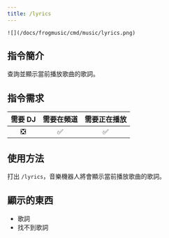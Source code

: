 ```yaml
---
title: /lyrics
---
```

`![](/docs/frogmusic/cmd/music/lyrics.png)`

## 指令簡介  
<Info>
查詢並顯示當前播放歌曲的歌詞。
</Info>

## 指令需求
| 需要 DJ |	需要在頻道 | 需要正在播放 |
| :-----: | :-------: | :---------: |
|   ❎   |    ✅     |     ✅      |

## 使用方法  
打出 `/lyrics`，音樂機器人將會顯示當前播放歌曲的歌詞。

## 顯示的東西
- 歌詞
- 找不到歌詞
